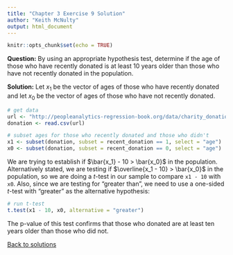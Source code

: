 ```yaml
---
title: "Chapter 3 Exercise 9 Solution"
author: "Keith McNulty"
output: html_document
---
```


```r
knitr::opts_chunk$set(echo = TRUE)
```

**Question:** By using an appropriate hypothesis test, determine if the age of those who have recently donated is at least 10 years older than those who have not recently donated in the population.

**Solution:** Let $x_1$ be the vector of ages of those who have recently donated and let $x_0$ be the vector of ages of those who have not recently donated. 

```r
# get data
url <- "http://peopleanalytics-regression-book.org/data/charity_donation.csv"
donation <- read.csv(url)

# subset ages for those who recently donated and those who didn't
x1 <- subset(donation, subset = recent_donation == 1, select = "age")
x0 <- subset(donation, subset = recent_donation == 0, select = "age")
```

We are trying to establish if $\bar{x_1} - 10 > \bar{x_0}$ in the population. Alternatively stated, we are testing if $\overline{x_1 - 10} > \bar{x_0}$ in the population, so we are doing a $t$-test in our sample to compare `x1 - 10` with `x0`.  Also, since we are testing for "greater than", we need to use a one-sided $t$-test with "greater" as the alternative hypothesis:

```r
# run t-test 
t.test(x1 - 10, x0, alternative = "greater")
```

The p-value of this test confirms that those who donated are at least ten years older than those who did not.

[Back to solutions](index.html)
